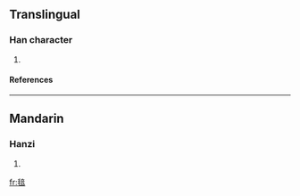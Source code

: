 ==Translingual==
===Han character===
{{Han char|rn=82|rad=毛|as=08|sn=12|four=2071<sub>6</sub>|canj=竹山卜廿口 (HUYTR)}}
# {{defn|Han|sort=毛08}}
====References====
{{Han ref|kx=0594.110|dkj=16864|dj=0986.110|hdz=32000.140|uh=6BF0|ud=27632|bh=D9E3|bd=55779}}

----
==Mandarin==
===Hanzi===
{{cmn-hanzi|pin=[[péi]] ([[pei2]])|wg=p'ei<sup>2</sup>}}
# {{defn|Mandarin}}

[[fr:毰]]